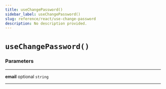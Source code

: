 ```yaml
---
title: useChangePassword()
sidebar_label: useChangePassword()
slug: reference/react/use-change-password
description: No description provided.
---
```


# `useChangePassword()`

### Parameters

---

**<span className="parameter-name">email</span>** <span className="optional-status">optional</span> `string`

---
